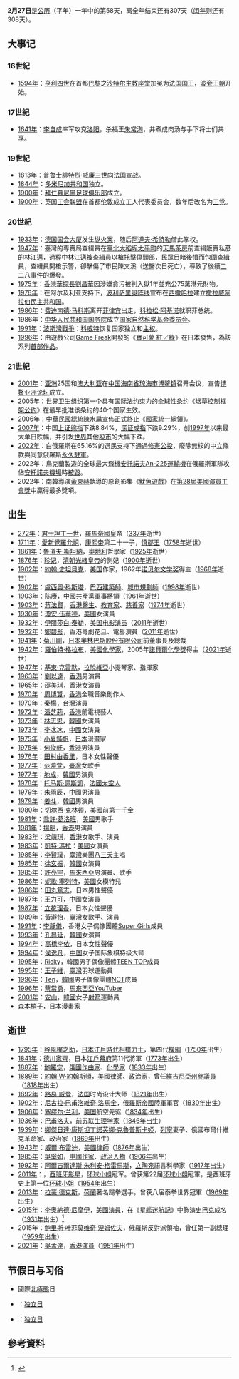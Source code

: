 {{noteTA
|1=zh-hant:波斯灣戰爭; zh-hans:海湾战争;
|2=zh-tw:李奧納德·尼摩伊; zh-cn:伦纳德·尼莫伊;
|3=zh-tw:星艦迷航記; zh-hk:星空奇遇記; zh-hant:星艦奇航記; zh-hans:星际旅行; zh-cn:星际迷航;
|4=zh-tw:史巴克; zh-hk:冼樸; zh-cn:史波克;
}}
{{DayInMonth|2}}
'''2月27日'''是[[公历|公历]]（平年）一年中的第58天，离全年结束还有307天（[[闰年|闰年]]则还有308天）。

== 大事记 ==
=== 16世紀 ===
* [[1594年|1594年]]：[[亨利四世_(法兰西)|亨利四世]]在首都[[巴黎|巴黎]]之[[沙特尔主教座堂|沙特尔主教座堂]]加冕为[[法国君主列表|法国国王]]，[[波旁王朝|波旁王朝]]开始。

=== 17世紀 ===
* [[1641年|1641年]]：[[李自成|李自成]]率军攻克[[洛阳|洛阳]]，杀福王[[朱常洵|朱常洵]]，并煮成肉汤与手下将士们共享。

=== 19世紀 ===
* [[1813年|1813年]]：[[普鲁士|普鲁士]][[腓特烈·威廉三世|腓特烈·威廉三世]]向[[法国|法国]]宣战。
* [[1844年|1844年]]：[[多米尼加共和国|多米尼加共和国]]独立。
* [[1900年|1900年]]：[[拜仁慕尼黑足球俱乐部|拜仁慕尼黑足球俱乐部]]成立。
* [[1900年|1900年]]：英国[[工会联盟|工会联盟]]在首都[[伦敦|伦敦]]成立工人代表委员会，数年后改名为[[工党_(英国)|工党]]。

=== 20世紀 ===
* [[1933年|1933年]]：[[德国国会大厦|德国国会大厦]]发生[[国会纵火案|纵火案]]，随后[[阿道夫·希特勒|阿道夫·希特勒]]借此掌权。
* [[1947年|1947年]]：臺灣的專賣局查緝員在[[臺北市|臺北]][[大稻埕|大稻埕]][[太平町|太平町]]的[[天馬茶房|天馬茶房]]前查緝販賣私菸的林江邁，過程中林江邁被查緝員以槍托擊傷頭部，民眾目睹後憤而包圍查緝員，查緝員開槍示警，卻擊傷了市民陳文溪（送醫次日死亡），導致了後續[[二二八事件|二二八事件]]的爆發。
* [[1975年|1975年]]：[[香港|香港]][[華探長|華探長]][[劉昌華|劉昌華]]因涉嫌貪污被判入獄1年並充公75萬港元財物。
* [[1976年|1976年]]：在阿尔及利亚支持下，[[波利萨里奥阵线|波利萨里奥阵线]]宣布在[[西撒哈拉|西撒哈拉]]建立[[撒拉威阿拉伯民主共和国|撒拉威阿拉伯民主共和国]]。
* [[1986年|1986年]]：[[费迪南德·马科斯|费迪南德·马科斯]]离开[[菲律宾|菲律宾]]出走，[[科拉松·阿基诺|科拉松·阿基诺]]就职菲总统。
* 1986年：[[中华人民共和国国务院|中华人民共和国国务院]]成立[[国家自然科学基金委员会|国家自然科学基金委员会]]。
* [[1991年|1991年]]：[[波斯灣戰爭|波斯灣戰爭]]：[[科威特|科威特]]恢复国家独立和[[主权|主权]]。
* [[1996年|1996年]]：由遊戲公司[[Game_Freak|Game Freak]]開發的《[[寶可夢_紅／綠|寶可夢 紅／綠]]》在日本發售，為該系列[[宝可梦系列_(游戏)|首部作品]]。

=== 21世紀 ===
* [[2001年|2001年]]：[[亚洲|亚洲]]25国和[[澳大利亚|澳大利亚]]在[[中华人民共和国|中国]][[海南省|海南省]][[琼海市|琼海市]][[博鳌镇|博鳌镇]]召开会议，宣告[[博鳌亚洲论坛|博鳌亚洲论坛]]成立。
* [[2005年|2005年]]：[[世界卫生组织|世界卫生组织]]第一个具有[[国际法|国际法]]约束力的全球性[[条约|条约]]《[[烟草控制框架公约|烟草控制框架公约]]》在最早批准该条约的40个国家生效。
* [[2006年|2006年]]：[[中華民國總統|中華民國總統]][[陳水扁|陳水扁]]宣佈正式終止《[[國家統一綱領|國家統一綱領]]》。
* [[2007年|2007年]]：中国[[上证综指|上证综指]]下跌8.84%，[[深证成指|深证成指]]下跌9.29%，创[[1997年|1997年]]以来最大单日跌幅，并引发[[世界|世界]]其他[[股市|股市]]的大幅下跌。
* [[2022年|2022年]]：白俄羅斯在65.16%的選民支持下通過[[2022年白俄羅斯修憲公投|修憲公投]]，廢除無核的中立條款與同意俄羅斯[[白俄羅斯－俄羅斯關係|永久駐軍]]。
* 2022年：烏克蘭製造的全球最大飛機[[安托諾夫An-225運輸機|安托諾夫An-225運輸機]]在俄羅斯軍隊攻佔[[安托諾夫機場|安托諾夫機場]]時[[安托諾夫機場爭奪戰|被毀]]。
* 2022年：南韓導演[[黃東赫|黃東赫]]執導的原創影集《[[魷魚遊戲|魷魚遊戲]]》在[[第28屆美國演員工會獎|第28屆美國演員工會獎]]中贏得最多獎項。

== 出生 ==
* [[272年|272年]]：[[君士坦丁一世_(罗马帝国)|君士坦丁一世]]，[[羅馬帝國|羅馬帝國]]皇帝（[[337年|337年]]逝世）
* [[1711年|1711年]]：[[愛新覺羅|愛新覺羅]][[允禧|允禧]]，[[康熙帝|康熙帝]]第二十一子，[[慎郡王|慎郡王]]（[[1758年|1758年]]逝世）
* [[1861年|1861年]]：[[魯道夫·斯坦納|魯道夫·斯坦納]]，[[奧地利|奧地利]]哲學家（[[1925年|1925年]]逝世）
* [[1876年|1876年]]：[[珍妃|珍妃]]，[[清朝|清朝]][[光緒皇帝|光緒皇帝]]的側妃（[[1900年|1900年]]逝世）
* [[1902年|1902年]]：[[約翰·史坦貝克|約翰·史坦貝克]]，[[美国|美国]]作家，1962年[[诺贝尔文学奖|诺贝尔文学奖]]得主（[[1968年|1968年]]逝世）
* [[1902年|1902年]]：[[盧西奧·科斯塔|盧西奧·科斯塔]]，[[巴西|巴西]][[建築師|建築師]]、[[城市規劃師|城市規劃師]]（[[1998年|1998年]]逝世）
* [[1903年|1903年]]：[[陈赓|陈赓]]，[[中國共產黨|中國共產黨]]軍事將領（[[1961年|1961年]]逝世）
* [[1903年|1903年]]：[[蔣法賢|蔣法賢]]，[[香港|香港]][[醫生|醫生]]、[[教育家|教育家]]、[[慈善家|慈善家]]（[[1974年|1974年]]逝世）
* [[1930年|1930年]]：[[瓊安·伍華德|瓊安·伍華德]]，[[美國|美國]]女演員
* [[1932年|1932年]]：[[伊丽莎白·泰勒|伊丽莎白·泰勒]]，[[美国电影|美国电影]][[演员|演员]]（[[2011年|2011年]]逝世）
* [[1932年|1932年]]：[[鄭碧影|鄭碧影]]，香港粵劇花旦、電影演員（[[2011年|2011年]]逝世）
* [[1941年|1941年]]：[[菊川剛|菊川剛]]，[[日本|日本]][[奧林巴斯股份有限公司|奧林巴斯股份有限公司]]前董事長及總裁
* [[1942年|1942年]]：[[羅伯特·格拉布|羅伯特·格拉布]]，[[美國|美國]][[化學家|化學家]]，2005年[[諾貝爾化學獎|諾貝爾化學獎]]得主（[[2021年|2021年]]逝世）
* [[1947年|1947年]]：[[基東·克雷默|基東·克雷默]]，[[拉脫維亞|拉脫維亞]]小提琴家、指揮家
* [[1963年|1963年]]：[[劉以達|劉以達]]，[[香港|香港]]男演員
* [[1965年|1965年]]：[[邵美琪|邵美琪]]，[[香港|香港]]女演員
* [[1970年|1970年]]：[[周博賢|周博賢]]，[[香港|香港]]全職音樂創作人
* [[1970年|1970年]]：[[秦楊|秦楊]]，[[台灣|台灣]]演員
* [[1972年|1972年]]：[[潘芝莉|潘芝莉]]，[[香港|香港]]前電視藝人
* [[1973年|1973年]]：[[林志恩|林志恩]]，[[韓國|韓國]]女演員
* [[1973年|1973年]]：[[李冰冰|李冰冰]]，[[中國|中國]]女演員
* [[1975年|1975年]]：[[小夏鈍帆|小夏鈍帆]]，[[日本|日本]]漫畫家
* [[1975年|1975年]]：[[何俊軒|何俊軒]]，[[香港|香港]]男演員
* [[1976年|1976年]]：[[田村由香里|田村由香里]]，日本女性聲優
* [[1977年|1977年]]：[[范曉萱|范曉萱]]，[[臺灣|臺灣]]女歌手
* [[1977年|1977年]]：[[地成|地成]]，[[韓國|韓國]]男演員
* [[1978年|1978年]]：[[托马斯·佩斯凯|托马斯·佩斯凯]]，[[法國|法國]][[太空人|太空人]]
* [[1979年|1979年]]：[[朱雨辰|朱雨辰]]，[[中國|中國]]男演員
* [[1979年|1979年]]：[[姜斗|姜斗]]，[[韓國|韓國]]男演員
* [[1980年|1980年]]：[[切尔西·克林顿|切尔西·克林顿]]，美國前第一千金
* [[1981年|1981年]]：[[喬許·葛洛班|喬許·葛洛班]]，[[美國|美國]]男歌手
* [[1981年|1981年]]：[[揚明|揚明]]，[[香港|香港]]男演員
* [[1983年|1983年]]：[[梁靖琪|梁靖琪]]，[[香港|香港]]女歌手、演員
* [[1983年|1983年]]：[[凱特·瑪拉|凱特·瑪拉]]：[[美國|美國]]女演員
* [[1985年|1985年]]：[[李賢璞|李賢璞]]，[[臺灣|臺灣]]樂團[[八三夭|八三夭]]主唱
* [[1985年|1985年]]：[[徐玄振|徐玄振]]，[[韓國|韓國]]女演員
* [[1985年|1985年]]：[[許亮宇|許亮宇]]，[[馬來西亞|馬來西亞]]男演員、歌手
* [[1986年|1986年]]：[[妮歌·寧列特|妮歌·寧列特]]，[[美國|美國]]女模特兒
* [[1986年|1986年]]：[[田丸篤志|田丸篤志]]，日本男性聲優
* [[1987年|1987年]]：[[王力可|王力可]]，[[中國|中國]]女演員
* [[1987年|1987年]]：[[立花理香|立花理香]]，日本女性聲優
* [[1989年|1989年]]：[[黃瀞怡|黃瀞怡]]，[[臺灣|臺灣]]女歌手、演員
* [[1991年|1991年]]：[[李靜儀|李靜儀]]，香港女子偶像團體[[Super_Girls|Super Girls]]成員
* [[1993年|1993年]]：[[孔昇延|孔昇延]]，[[韓國|韓國]]女演員
* [[1994年|1994年]]：[[高橋李依|高橋李依]]，日本女性聲優
* [[1994年|1994年]]：[[侯逸凡|侯逸凡]]，[[中国|中国]]女子国际象棋特级大师
* [[1995年|1995年]]：[[TEEN_TOP|Ricky]]，韓國男子偶像團體[[TEEN_TOP|TEEN TOP]]成員
* [[1995年|1995年]]：[[王子維|王子維]]，[[臺灣|臺灣]]羽球運動員
* [[1996年|1996年]]：[[Ten_(歌手)|Ten]]，[[韓國|韓國]]男子偶像團體[[NCT|NCT]]成員
* [[1996年|1996年]]：[[蔡常勇|蔡常勇]]，[[馬來西亞|馬來西亞]]YouTuber
* [[2001年|2001年]]：[[安山_(射箭運動員)|安山]]，[[韓國|韓國]]女子[[射箭|射箭]]運動員
* [[森本梢子|森本梢子]]，日本漫畫家

== 逝世 ==
* [[1795年|1795年]]：[[谷風梶之助|谷風梶之助]]，[[日本|日本]][[江戶時代|江戶時代]][[相撲|相撲]][[力士|力士]]，第四代[[橫綱|橫綱]]（[[1750年|1750年]]出生）
* [[1841年|1841年]]：[[德川家齊|德川家齊]]，日本[[江戶幕府|江戶幕府]]第11代將軍（[[1773年|1773年]]出生）
* [[1887年|1887年]]：[[鮑羅定|鮑羅定]]，[[俄國|俄國]][[作曲家|作曲家]]、[[化學家|化學家]]（[[1833年|1833年]]出生）
* [[1889年|1889年]]：[[約翰·W·約翰斯頓|約翰·W·約翰斯頓]]，[[美國|美國]][[律師|律師]]、[[政治家|政治家]]，曾任[[維吉尼亞州|維吉尼亞州]][[美國參議院|參議員]]（[[1818年|1818年]]出生）
* [[1892年|1892年]]：[[路易·威登|路易·威登]]，[[法国|法国]]时尚设计大师（[[1821年|1821年]]出生）
* [[1902年|1902年]]：[[尼古拉·巴甫洛維奇·洛馬金|尼古拉·巴甫洛維奇·洛馬金]]，[[俄羅斯帝國|俄羅斯帝國]][[俄羅斯陸軍|陸軍]]軍官（[[1830年|1830年]]出生）
* [[1906年|1906年]]：[[塞缪尔·兰利|塞缪尔·兰利]]，[[美国|美国]]航空先驱（[[1834年|1834年]]出生）
* [[1936年|1936年]]：[[巴甫洛夫|巴甫洛夫]]，[[前苏联|前苏联]][[生理学家|生理学家]]（[[1846年|1846年]]出生）
* [[1939年|1939年]]：[[娜傑日達·康斯坦丁諾芙娜·克魯普斯卡婭|娜傑日達·康斯坦丁諾芙娜·克魯普斯卡婭]]，[[列寧|列寧]]妻子、俄國布爾什維克革命家、政治家（[[1869年|1869年]]出生）
* [[1943年|1943年]]：[[威爾·布雷迪|威爾·布雷迪]]，[[美國|美國]][[律師|律師]]（[[1876年|1876年]]出生）
* [[1985年|1985年]]：[[吳奚如|吳奚如]]，[[中國|中國]][[作家|作家]]、[[政治人物|政治人物]]（[[1906年|1906年]]出生）
* [[1992年|1992年]]：[[阿爾吉爾達斯·朱利安·格雷馬斯|阿爾吉爾達斯·朱利安·格雷馬斯]]，[[立陶宛|立陶宛]]語言科學家（[[1917年|1917年]]出生）
* [[2011年|2011年]]：{{Link-en|安帕罗·穆尼奥斯|Amparo Muñoz}}，[[西班牙|西班牙]][[电影明星|影星]]，[[环球小姐|环球小姐]]冠军。曾获第22届[[环球小姐|环球小姐]]冠軍，是西班牙史上第一位[[环球小姐|环球小姐]]（[[1954年|1954年]]出生）
* [[2013年|2013年]]：[[拉蒙·德克斯|拉蒙·德克斯]]，[[荷蘭|荷蘭]]著名踢拳選手，曾获八届泰拳世界冠軍（[[1969年|1969年]]出生）
* [[2015年|2015年]]：[[李奧納德·尼摩伊|李奧納德·尼摩伊]]，[[美國|美國]][[演員|演員]]，在《[[星艦迷航記|星艦迷航記]]》中飾演[[史巴克|史巴克]]成名（[[1931年|1931年]]出生）<ref>{{cite news | title = Leonard Nimoy dies at 83; 'Star Trek's' Mr. Spock | author = Steve Chawkins | publisher = [[洛杉磯時報|洛杉磯時報]] | url = http://www.latimes.com/local/obituaries/la-me-leonard-nimoy-20150227-story.html | date = 2015-02-27 | accessdate = 2015-02-27 | language = en | archive-date = 2020-12-07 | archive-url = https://web.archive.org/web/20201207210812/https://www.latimes.com/local/obituaries/la-me-leonard-nimoy-20150227-story.html | dead-url = no }}</ref>
* 2015年：[[鲍里斯·叶菲莫维奇·涅姆佐夫|鲍里斯·叶菲莫维奇·涅姆佐夫]]，俄羅斯反對派領袖，曾任第一副總理（[[1959年|1959年]]出生）
* [[2021年|2021年]]：[[吳孟達|吳孟達]]，[[香港|香港]][[演員|演員]]（[[1951年|1951年]]出生）

== 节假日与习俗 ==
* 國際[[北極熊|北極熊]]日
* {{DOM}}：[[独立日|独立日]]
* {{ESH}}：[[独立日|独立日]]

== 參考資料 ==
{{commons|Category:27 February}}
{{reflist}}
{{月份}}